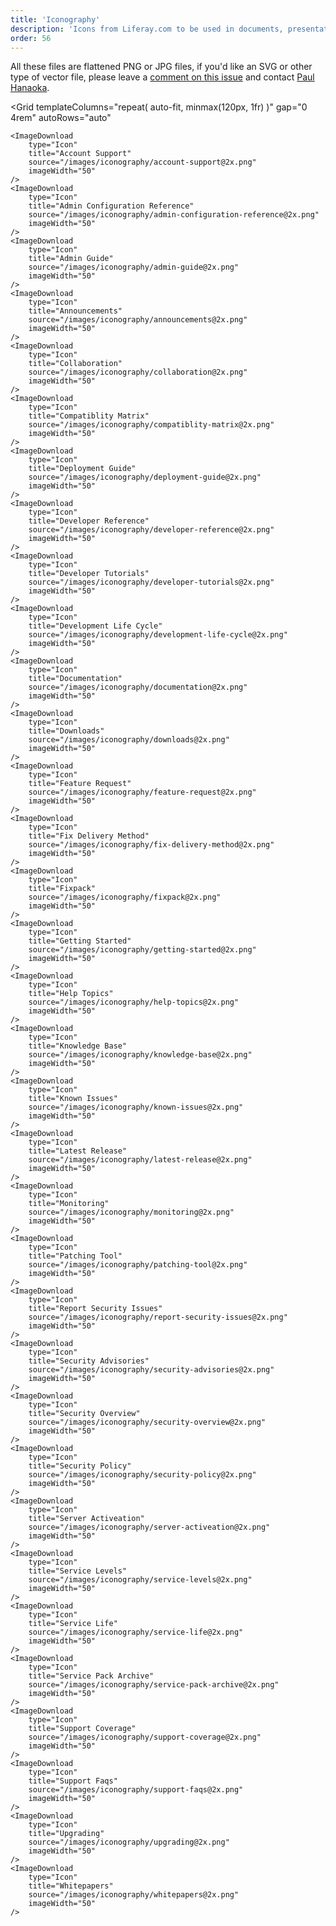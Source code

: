 ```yaml
---
title: 'Iconography'
description: 'Icons from Liferay.com to be used in documents, presentations, etc'
order: 56
---
```



All these files are flattened PNG or JPG files, if you'd like an SVG or other type of vector file, please leave a [comment on this issue](https://github.com/liferay-design/liferay.design/issues/158) and contact [Paul Hanaoka](mailto:paul.hanaoka@liferay.com).

<Grid
	templateColumns="repeat( auto-fit, minmax(120px, 1fr) )"
	gap="0 4rem"
	autoRows="auto"
>
	<ImageDownload
		type="Icon"
		title="Account Support"
		source="/images/iconography/account-support@2x.png"
		imageWidth="50"
	/>
	<ImageDownload
		type="Icon"
		title="Admin Configuration Reference"
		source="/images/iconography/admin-configuration-reference@2x.png"
		imageWidth="50"
	/>
	<ImageDownload
		type="Icon"
		title="Admin Guide"
		source="/images/iconography/admin-guide@2x.png"
		imageWidth="50"
	/>
	<ImageDownload
		type="Icon"
		title="Announcements"
		source="/images/iconography/announcements@2x.png"
		imageWidth="50"
	/>
	<ImageDownload
		type="Icon"
		title="Collaboration"
		source="/images/iconography/collaboration@2x.png"
		imageWidth="50"
	/>
	<ImageDownload
		type="Icon"
		title="Compatiblity Matrix"
		source="/images/iconography/compatiblity-matrix@2x.png"
		imageWidth="50"
	/>
	<ImageDownload
		type="Icon"
		title="Deployment Guide"
		source="/images/iconography/deployment-guide@2x.png"
		imageWidth="50"
	/>
	<ImageDownload
		type="Icon"
		title="Developer Reference"
		source="/images/iconography/developer-reference@2x.png"
		imageWidth="50"
	/>
	<ImageDownload
		type="Icon"
		title="Developer Tutorials"
		source="/images/iconography/developer-tutorials@2x.png"
		imageWidth="50"
	/>
	<ImageDownload
		type="Icon"
		title="Development Life Cycle"
		source="/images/iconography/development-life-cycle@2x.png"
		imageWidth="50"
	/>
	<ImageDownload
		type="Icon"
		title="Documentation"
		source="/images/iconography/documentation@2x.png"
		imageWidth="50"
	/>
	<ImageDownload
		type="Icon"
		title="Downloads"
		source="/images/iconography/downloads@2x.png"
		imageWidth="50"
	/>
	<ImageDownload
		type="Icon"
		title="Feature Request"
		source="/images/iconography/feature-request@2x.png"
		imageWidth="50"
	/>
	<ImageDownload
		type="Icon"
		title="Fix Delivery Method"
		source="/images/iconography/fix-delivery-method@2x.png"
		imageWidth="50"
	/>
	<ImageDownload
		type="Icon"
		title="Fixpack"
		source="/images/iconography/fixpack@2x.png"
		imageWidth="50"
	/>
	<ImageDownload
		type="Icon"
		title="Getting Started"
		source="/images/iconography/getting-started@2x.png"
		imageWidth="50"
	/>
	<ImageDownload
		type="Icon"
		title="Help Topics"
		source="/images/iconography/help-topics@2x.png"
		imageWidth="50"
	/>
	<ImageDownload
		type="Icon"
		title="Knowledge Base"
		source="/images/iconography/knowledge-base@2x.png"
		imageWidth="50"
	/>
	<ImageDownload
		type="Icon"
		title="Known Issues"
		source="/images/iconography/known-issues@2x.png"
		imageWidth="50"
	/>
	<ImageDownload
		type="Icon"
		title="Latest Release"
		source="/images/iconography/latest-release@2x.png"
		imageWidth="50"
	/>
	<ImageDownload
		type="Icon"
		title="Monitoring"
		source="/images/iconography/monitoring@2x.png"
		imageWidth="50"
	/>
	<ImageDownload
		type="Icon"
		title="Patching Tool"
		source="/images/iconography/patching-tool@2x.png"
		imageWidth="50"
	/>
	<ImageDownload
		type="Icon"
		title="Report Security Issues"
		source="/images/iconography/report-security-issues@2x.png"
		imageWidth="50"
	/>
	<ImageDownload
		type="Icon"
		title="Security Advisories"
		source="/images/iconography/security-advisories@2x.png"
		imageWidth="50"
	/>
	<ImageDownload
		type="Icon"
		title="Security Overview"
		source="/images/iconography/security-overview@2x.png"
		imageWidth="50"
	/>
	<ImageDownload
		type="Icon"
		title="Security Policy"
		source="/images/iconography/security-policy@2x.png"
		imageWidth="50"
	/>
	<ImageDownload
		type="Icon"
		title="Server Activeation"
		source="/images/iconography/server-activeation@2x.png"
		imageWidth="50"
	/>
	<ImageDownload
		type="Icon"
		title="Service Levels"
		source="/images/iconography/service-levels@2x.png"
		imageWidth="50"
	/>
	<ImageDownload
		type="Icon"
		title="Service Life"
		source="/images/iconography/service-life@2x.png"
		imageWidth="50"
	/>
	<ImageDownload
		type="Icon"
		title="Service Pack Archive"
		source="/images/iconography/service-pack-archive@2x.png"
		imageWidth="50"
	/>
	<ImageDownload
		type="Icon"
		title="Support Coverage"
		source="/images/iconography/support-coverage@2x.png"
		imageWidth="50"
	/>
	<ImageDownload
		type="Icon"
		title="Support Faqs"
		source="/images/iconography/support-faqs@2x.png"
		imageWidth="50"
	/>
	<ImageDownload
		type="Icon"
		title="Upgrading"
		source="/images/iconography/upgrading@2x.png"
		imageWidth="50"
	/>
	<ImageDownload
		type="Icon"
		title="Whitepapers"
		source="/images/iconography/whitepapers@2x.png"
		imageWidth="50"
	/>
</Grid>
